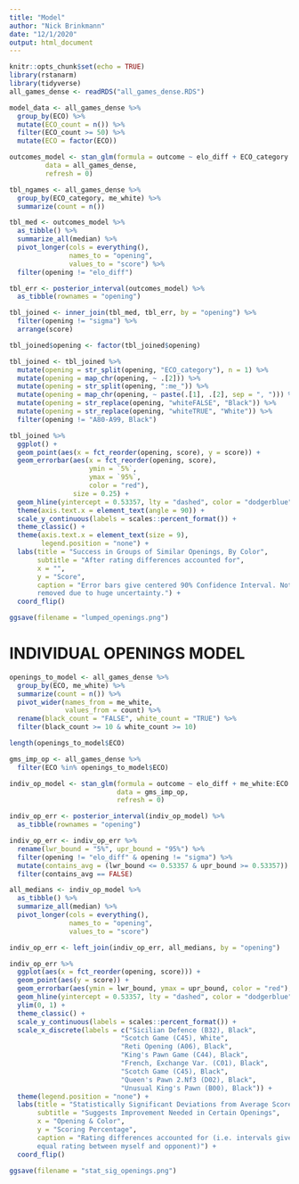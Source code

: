 ```yaml
---
title: "Model"
author: "Nick Brinkmann"
date: "12/1/2020"
output: html_document
---
```


```r
knitr::opts_chunk$set(echo = TRUE)
library(rstanarm)
library(tidyverse)
all_games_dense <- readRDS("all_games_dense.RDS")
```

```r
model_data <- all_games_dense %>% 
  group_by(ECO) %>% 
  mutate(ECO_count = n()) %>%
  filter(ECO_count >= 50) %>% 
  mutate(ECO = factor(ECO))
```


```r

outcomes_model <- stan_glm(formula = outcome ~ elo_diff + ECO_category:me_white - 1,
         data = all_games_dense,
         refresh = 0)
```


```r
tbl_ngames <- all_games_dense %>% 
  group_by(ECO_category, me_white) %>% 
  summarize(count = n())
```

```r
tbl_med <- outcomes_model %>% 
  as_tibble() %>% 
  summarize_all(median) %>% 
  pivot_longer(cols = everything(),
               names_to = "opening",
               values_to = "score") %>% 
  filter(opening != "elo_diff")

tbl_err <- posterior_interval(outcomes_model) %>% 
  as_tibble(rownames = "opening")

tbl_joined <- inner_join(tbl_med, tbl_err, by = "opening") %>% 
  filter(opening != "sigma") %>% 
  arrange(score)

tbl_joined$opening <- factor(tbl_joined$opening)

tbl_joined <- tbl_joined %>% 
  mutate(opening = str_split(opening, "ECO_category"), n = 1) %>% 
  mutate(opening = map_chr(opening, ~ .[2])) %>% 
  mutate(opening = str_split(opening, ":me_")) %>% 
  mutate(opening = map_chr(opening, ~ paste(.[1], .[2], sep = ", "))) %>% 
  mutate(opening = str_replace(opening, "whiteFALSE", "Black")) %>% 
  mutate(opening = str_replace(opening, "whiteTRUE", "White")) %>% 
  filter(opening != "A80-A99, Black")
```



```r
tbl_joined %>% 
  ggplot() +
  geom_point(aes(x = fct_reorder(opening, score), y = score)) +
  geom_errorbar(aes(x = fct_reorder(opening, score), 
                    ymin = `5%`,
                    ymax = `95%`,
                    color = "red"),
                size = 0.25) +
  geom_hline(yintercept = 0.53357, lty = "dashed", color = "dodgerblue") +
  theme(axis.text.x = element_text(angle = 90)) +
  scale_y_continuous(labels = scales::percent_format()) +
  theme_classic() +
  theme(axis.text.x = element_text(size = 9),
        legend.position = "none") +
  labs(title = "Success in Groups of Similar Openings, By Color",
       subtitle = "After rating differences accounted for",
       x = "",
       y = "Score",
       caption = "Error bars give centered 90% Confidence Interval. Note A80-A99, Black
       removed due to huge uncertainty.") + 
  coord_flip()

ggsave(filename = "lumped_openings.png")
```
# INDIVIDUAL OPENINGS MODEL

```r
openings_to_model <- all_games_dense %>% 
  group_by(ECO, me_white) %>%
  summarize(count = n()) %>% 
  pivot_wider(names_from = me_white,
              values_from = count) %>% 
  rename(black_count = "FALSE", white_count = "TRUE") %>% 
  filter(black_count >= 10 & white_count >= 10)

length(openings_to_model$ECO)
```

```r
gms_imp_op <- all_games_dense %>% 
  filter(ECO %in% openings_to_model$ECO)
```

```r
indiv_op_model <- stan_glm(formula = outcome ~ elo_diff + me_white:ECO - 1,
                           data = gms_imp_op,
                           refresh = 0)
```

```r
indiv_op_err <- posterior_interval(indiv_op_model) %>% 
  as_tibble(rownames = "opening")

indiv_op_err <- indiv_op_err %>% 
  rename(lwr_bound = "5%", upr_bound = "95%") %>% 
  filter(opening != "elo_diff" & opening != "sigma") %>% 
  mutate(contains_avg = (lwr_bound <= 0.53357 & upr_bound >= 0.53357)) %>% 
  filter(contains_avg == FALSE)

all_medians <- indiv_op_model %>% 
  as_tibble() %>% 
  summarize_all(median) %>% 
  pivot_longer(cols = everything(),
               names_to = "opening",
               values_to = "score")

indiv_op_err <- left_join(indiv_op_err, all_medians, by = "opening")

indiv_op_err %>% 
  ggplot(aes(x = fct_reorder(opening, score))) +
  geom_point(aes(y = score)) +
  geom_errorbar(aes(ymin = lwr_bound, ymax = upr_bound, color = "red"), size = 0.5) +
  geom_hline(yintercept = 0.53357, lty = "dashed", color = "dodgerblue") +
  ylim(0, 1) +
  theme_classic() +
  scale_y_continuous(labels = scales::percent_format()) +
  scale_x_discrete(labels = c("Sicilian Defence (B32), Black",
                            "Scotch Game (C45), White",
                            "Reti Opening (A06), Black",
                            "King's Pawn Game (C44), Black",
                            "French, Exchange Var. (C01), Black",
                            "Scotch Game (C45), Black",
                            "Queen's Pawn 2.Nf3 (D02), Black",
                            "Unusual King's Pawn (B00), Black")) +
  theme(legend.position = "none") +
  labs(title = "Statistically Significant Deviations from Average Score",
       subtitle = "Suggests Improvement Needed in Certain Openings",
       x = "Opening & Color",
       y = "Scoring Percentage",
       caption = "Rating differences accounted for (i.e. intervals given for
       equal rating between myself and opponent)") +
  coord_flip()

ggsave(filename = "stat_sig_openings.png")
```


